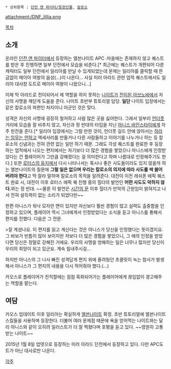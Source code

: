 * 상위항목 : [[던전 앤 파이터/등장인물]], [[칼로소]]

attachment:/DNF_Iillia.png

[[목차]]

== 소개 ==
온라인 [[던전 앤 파이터]]에서 등장하는 엘븐나이트 APC .마을에는 존재하지 않고 퀘스트를 받은 후 진행하면 일부 던전에서 모습을 비춘다.[* 최근에는 퀘스트가 개편되어 다른 캐릭터도 일부 던전에서 일리아를 만날 수 있게되었는데 문제는 일리아를 클릭할 때 뜬금없이 메이아 여왕의 음성(...)이 나온다... 사실 미러 아라드 관련 업적 퀘스트에서도 일리아 대사창 도트로 메이아 여왕이 나왔으니...]

이제 막 아라드로 전이되어서 제 역할을 하지 못하는 [[나이트(던전 앤 파이터)|나이트]]가 [[전이된 아브노바]]에서 자신의 사명을 깨닫게 도움을 준다. 나이트 초반부 튜토리얼 담당. '''일단''' 나이트 입장에서는 같은 칼로소의 파편인 처지이니 아군인 것은 맞다.

성격은 자신의 사명에 굉장히 철저하고 사람 많은 곳을 싫어한다. 그래서 일부러 [[언더풋]] 거리에 모습을 잘 비추지 않고, 자신과 정 반대의 타입을 지닌 [[아니스 바인스타이]]에게 자주 핀잔을 준다.[* 일리아 입장에서는 그럴 만한 것이, 언더풋 길드 안에 앉아서는 [[하라는 공부는 안하고|하라는 임무는 안하고]] 액세서리를 만들거나 다른 사람들하고 이야기를 나누거나 하는 등 칼로소의 신념과는 전혀 관련 없는 일만 하기 때문. 그래도 각성 퀘스트를 완료한 후 등장하는 업적에서 나오는 편지에서는 자기보다 더 많은 경험을 쌓았으니 아니스에게 인정받았다는 건 플레이어가 그만큼 강해졌다는 걸 의미한다고 하며 나름대로 인정해주기도 한다.] 또한 [[로터스의 둥지]]에서 다시 나타나서는 혹시나 좋은 사도들이라도 있지 않을까 하는 엘븐나이트의 질문에 '''그럴 일은 없으며 우리는 칼로소의 의지에 따라 사도를 싹 쓸어버려야 한다'''고 딱 잘라 말하며 칼로소의 목적을 알려준다. 대전이 이전 레쉬폰 에픽 퀘스트 완료 시, 대전이 이후 로터스 에픽 퀘 진행 중의 힐더의 발언인 '''어떤 사도도 악하지 않다.'''와는 정 반대. ~~물론 이 발언은 [[시간의 문]] 이후 힐더가 만악의 근원임이 밝혀지고 나서 전혀 설득력이 없는 소리가 되었다만~~

한편 아니스가 워낙 모자란 면이 있지만 자신보다 훨씬 경험이 많고 실력도 출중함을 인정하고 있으며, 플레이어 역시 그녀에게서 인정받았다는 소식을 듣고 아니스를 통해서 편지를 전했다. 다음은 그 전문.

>잘 계셨나요. 이 편지를 읽고 계신다는 것은 아니스가 당신을 인정했다는 뜻이겠지요. 그 바보가 빈틈이 많아 보이지만 저보다 더 많은 경험을 쌓았으니, 그 애의 인정을 받았다면 당신은 정말로 강해진 거에요. 우리의 사명을 방해하는 일은 너무나 많지만 당신이 우리의 희망이 되고 있군요. 계속 힘내주시길…

하지만 아니스의 그 나사 빠진 성격답게 편지 위에 올려뒀던 초콜릿이 녹는 참사가 발생해서 아니스가 그 편지의 내용을 다시 적어줘야 했다.(…)

카오스로 플레이어가 전직할에는 점점 흑화되어가는 플레이어에게 끊임없이 경고해주는 역할을 맡는다.

== 여담 ==
카오스 업데이트 이후 일리아는 확실하게 [[엘븐나이트]] 확정. 초반 튜토리얼에 엘븐나이트 스킬들을 사용하며 등장한다. 더불어 여러 문제점 때문에 욕을 얻어먹는 나이트와는 달리 아니스와 같이 오히려 일러스트가 더 잘 찍혔다며 호평을 듣고 있다. ~~영원히 고통받는 나이트~~

2015년 1월 8일 업뎃으로 등장하는 미러 아라드 던전에서 등장하고 있다. 다만 APC도트가 아닌 대사로만 나온다. 

[[각주]]

